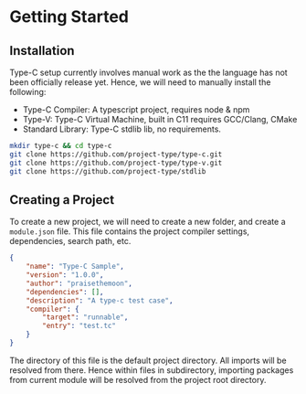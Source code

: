 # Getting Started

## Installation

Type-C setup currently involves manual work as the the language has not been officially release yet.
Hence, we will need to manually install the following:
- Type-C Compiler: A typescript project, requires node & npm
- Type-V: Type-C Virtual Machine, built in C11 requires GCC/Clang, CMake
- Standard Library: Type-C stdlib lib, no requirements.

```bash
mkdir type-c && cd type-c
git clone https://github.com/project-type/type-c.git
git clone https://github.com/project-type/type-v.git
git clone https://github.com/project-type/stdlib
```

## Creating a Project
To create a new project, we will need to create a new folder, and create a `module.json` file. This file contains the project compiler settings, dependencies, search path, etc.
```json
{
    "name": "Type-C Sample",
    "version": "1.0.0",
    "author": "praisethemoon",
    "dependencies": [],
    "description": "A type-c test case",
    "compiler": {
        "target": "runnable",
        "entry": "test.tc"
    }
}
```

The directory of this file is the default project directory. All imports will be resolved from there. Hence within files in subdirectory, importing packages from current module will be resolved from the project root directory.
